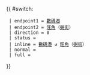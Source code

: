 {{Error|錯誤：此模板已停用。請見[[Template:HK Bus Route Cross Harbour/doc]]。}}{{ #switch: {{{format|}}}
  | endpoint1 = [[數碼港公共運輸交匯處|數碼港]]
  | endpoint2 = [[旺角]]（[[弼街]]）
  | direction = 0
  | status = {{HK Bus Status|清明}}
  | inline = [[數碼港公共運輸交匯處|數碼港]] ↺ [[旺角]]（[[弼街]]）
  | normal =
  | full =
}}